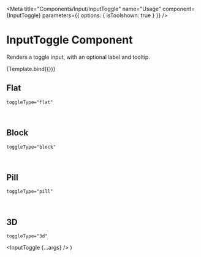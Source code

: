 
<Meta
  title="Components/Input/InputToggle"
  name="Usage"
  component={InputToggle}
  parameters={{ options: { isToolshown: true } }}
/>

# InputToggle Component
Renders a toggle input, with an optional label and tooltip.

<Canvas sourceState="shown" withSource="open">
  <Story name="Example"
         args={{
           label: 'Toggle Label',
           labelPosition: 'top',
           toggleType: 'flat',
           tooltip: 'This is an example tooltip.',
           size: 'large',
           stretch: false,
           activeColor: '#39569b',
           value: true
         }}
         argTypes={{
           configField: {
             control: {
               disable: true
             },
           },
           value: {
             table: {
               disable: true
             }
           },
           stateValue: {
             table: {
               disable: true
             }
           }
         }}
  >
    {Template.bind({})}
  </Story>
</Canvas>

<ArgsTable story="Example"/>

## Flat
`toggleType="flat"`
<Canvas sourceState="none">
  <InputToggle activeColor="#46c3d1" value={true}/>
  <InputToggle size="medium" activeColor="#46c3d1" value={true}/>
  <InputToggle size="large" activeColor="#46c3d1" value={true}/>
  <InputToggle size="xlarge" activeColor="#46c3d1" value={true}/>
</Canvas>

<br/>

## Block
`toggleType="block"`
<Canvas sourceState="none">
  <InputToggle toggleType="block" activeColor="#025eaa" value={true}/>
  <InputToggle size="medium" toggleType="block" activeColor="#025eaa" value={true}/>
  <InputToggle size="large" toggleType="block" activeColor="#025eaa" value={true}/>
  <InputToggle size="xlarge" toggleType="block" activeColor="#025eaa" value={true}/>
</Canvas>

<br/>

## Pill
`toggleType="pill"`
<Canvas sourceState="none">
  <InputToggle toggleType="pill" activeColor="#f22d70" value={true}/>
  <InputToggle size="medium" toggleType="pill" activeColor="#f22d70" value={true}/>
  <InputToggle size="large" toggleType="pill" activeColor="#f22d70" value={true}/>
  <InputToggle size="xlarge" toggleType="pill" activeColor="#f22d70" value={true}/>
</Canvas>

<br/>

## 3D
`toggleType="3d"`
<Canvas sourceState="hidden">
  <InputToggle toggleType="3d" value={true}/>
  <InputToggle size="medium" toggleType="3d" value={true}/>
  <InputToggle size="large" toggleType="3d" value={true}/>
  <InputToggle size="xlarge" toggleType="3d" value={true}/>
</Canvas>

  <InputToggle {...args} />
)
